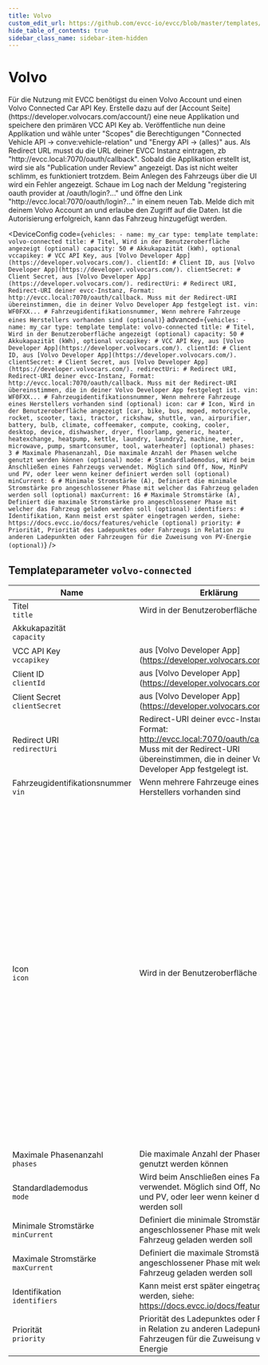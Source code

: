 ```yaml
---
title: Volvo
custom_edit_url: https://github.com/evcc-io/evcc/blob/master/templates/definition/vehicle/volvo-connected.yaml
hide_table_of_contents: true
sidebar_class_name: sidebar-item-hidden
---
```



# Volvo

<div className="device-detail-container">
  <div className="device-detail-content">
    Für die Nutzung mit EVCC benötigst du einen Volvo Account und einen Volvo Connected Car API Key.
Erstelle dazu auf der [Account Seite](https://developer.volvocars.com/account/) eine neue Applikation und speichere den primären VCC API Key ab.
Veröffentliche nun deine Applikation und wähle unter "Scopes" die Berechtigungen "Connected Vehicle API -> conve:vehicle-relation" und "Energy API -> (alles)" aus.
Als Redirect URL musst du die URL deiner EVCC Instanz eintragen, zb "http://evcc.local:7070/oauth/callback".
Sobald die Applikation erstellt ist, wird sie als "Publication under Review" angezeigt. Das ist nicht weiter schlimm, es funktioniert trotzdem.
Beim Anlegen des Fahrzeugs über die UI wird ein Fehler angezeigt.
Schaue im Log nach der Meldung "registering oauth provider at /oauth/login?..." und öffne den Link "http://evcc.local:7070/oauth/login?..." in einem neuen Tab.
Melde dich mit deinem Volvo Account an und erlaube den Zugriff auf die Daten. Ist die Autorisierung erfolgreich, kann das Fahrzeug hinzugefügt werden.


<DeviceConfig code={`vehicles:
    - name: my_car
      type: template
      template: volvo-connected
      title: # Titel, Wird in der Benutzeroberfläche angezeigt (optional)
      capacity: 50 # Akkukapazität (kWh), optional
      vccapikey: # VCC API Key, aus [Volvo Developer App](https://developer.volvocars.com/).
      clientId: # Client ID, aus [Volvo Developer App](https://developer.volvocars.com/).
      clientSecret: # Client Secret, aus [Volvo Developer App](https://developer.volvocars.com/).
      redirectUri: # Redirect URI, Redirect-URI deiner evcc-Instanz, Format: http://evcc.local:7070/oauth/callback. Muss mit der Redirect-URI übereinstimmen, die in deiner Volvo Developer App festgelegt ist.
      vin: WF0FXX... # Fahrzeugidentifikationsnummer, Wenn mehrere Fahrzeuge eines Herstellers vorhanden sind (optional)`} advanced={`vehicles:
    - name: my_car
      type: template
      template: volvo-connected
      title: # Titel, Wird in der Benutzeroberfläche angezeigt (optional)
      capacity: 50 # Akkukapazität (kWh), optional
      vccapikey: # VCC API Key, aus [Volvo Developer App](https://developer.volvocars.com/).
      clientId: # Client ID, aus [Volvo Developer App](https://developer.volvocars.com/).
      clientSecret: # Client Secret, aus [Volvo Developer App](https://developer.volvocars.com/).
      redirectUri: # Redirect URI, Redirect-URI deiner evcc-Instanz, Format: http://evcc.local:7070/oauth/callback. Muss mit der Redirect-URI übereinstimmen, die in deiner Volvo Developer App festgelegt ist.
      vin: WF0FXX... # Fahrzeugidentifikationsnummer, Wenn mehrere Fahrzeuge eines Herstellers vorhanden sind (optional)
      icon: car # Icon, Wird in der Benutzeroberfläche angezeigt [car, bike, bus, moped, motorcycle, rocket, scooter, taxi, tractor, rickshaw, shuttle, van, airpurifier, battery, bulb, climate, coffeemaker, compute, cooking, cooler, desktop, device, dishwasher, dryer, floorlamp, generic, heater, heatexchange, heatpump, kettle, laundry, laundry2, machine, meter, microwave, pump, smartconsumer, tool, waterheater] (optional)
      phases: 3 # Maximale Phasenanzahl, Die maximale Anzahl der Phasen welche genutzt werden können (optional)
      mode: # Standardlademodus, Wird beim Anschließen eines Fahrzeugs verwendet. Möglich sind Off, Now, MinPV und PV, oder leer wenn keiner definiert werden soll (optional)
      minCurrent: 6 # Minimale Stromstärke (A), Definiert die minimale Stromstärke pro angeschlossener Phase mit welcher das Fahrzeug geladen werden soll (optional)
      maxCurrent: 16 # Maximale Stromstärke (A), Definiert die maximale Stromstärke pro angeschlossener Phase mit welcher das Fahrzeug geladen werden soll (optional)
      identifiers: # Identifikation, Kann meist erst später eingetragen werden, siehe: https://docs.evcc.io/docs/features/vehicle (optional)
      priority: # Priorität, Priorität des Ladepunktes oder Fahrzeugs in Relation zu anderen Ladepunkten oder Fahrzeugen für die Zuweisung von PV-Energie (optional)`} />
  </div>
  <div className="device-detail-icon">
    <evcc-icon
      type="vehicle"
      name="volvo"
      size="400px"
      alt="Volvo"
      className="device-detail-icon-img"
    ></evcc-icon>
  </div>
</div>

## Templateparameter `volvo-connected`

| Name | Erklärung | Wert | Optional |
|-----------|-----------|------|----------|
| Titel<br/>`title` | Wird in der Benutzeroberfläche angezeigt |  | nein |
| Akkukapazität<br/>`capacity` |  | Beispiel: `50`<br/>Einheit: kWh | nein |
| VCC API Key<br/>`vccapikey` | aus \[Volvo Developer App\](https://developer.volvocars.com/). |  | ja |
| Client ID<br/>`clientId` | aus \[Volvo Developer App\](https://developer.volvocars.com/). |  | ja |
| Client Secret<br/>`clientSecret` | aus \[Volvo Developer App\](https://developer.volvocars.com/). |  | ja |
| Redirect URI<br/>`redirectUri` | Redirect-URI deiner evcc-Instanz, Format: http://evcc.local:7070/oauth/callback. Muss mit der Redirect-URI übereinstimmen, die in deiner Volvo Developer App festgelegt ist. |  | ja |
| Fahrzeugidentifikationsnummer<br/>`vin` | Wenn mehrere Fahrzeuge eines Herstellers vorhanden sind | Beispiel: `WF0FXX...` | nein |
| Icon<br/>`icon` | Wird in der Benutzeroberfläche angezeigt | Standard: `car`<br/>Auswahl: `car`, `bike`, `bus`, `moped`, `motorcycle`<br/>, `rocket`, `scooter`, `taxi`, `tractor`, `rickshaw`<br/>, `shuttle`, `van`, `airpurifier`, `battery`, `bulb`<br/>, `climate`, `coffeemaker`, `compute`, `cooking`, `cooler`<br/>, `desktop`, `device`, `dishwasher`, `dryer`, `floorlamp`<br/>, `generic`, `heater`, `heatexchange`, `heatpump`, `kettle`<br/>, `laundry`, `laundry2`, `machine`, `meter`, `microwave`<br/>, `pump`, `smartconsumer`, `tool`, `waterheater` | nein |
| Maximale Phasenanzahl<br/>`phases` | Die maximale Anzahl der Phasen welche genutzt werden können | Beispiel: `3` | nein |
| Standardlademodus<br/>`mode` | Wird beim Anschließen eines Fahrzeugs verwendet. Möglich sind Off, Now, MinPV und PV, oder leer wenn keiner definiert werden soll |  | nein |
| Minimale Stromstärke<br/>`minCurrent` | Definiert die minimale Stromstärke pro angeschlossener Phase mit welcher das Fahrzeug geladen werden soll | Beispiel: `6`<br/>Einheit: A | nein |
| Maximale Stromstärke<br/>`maxCurrent` | Definiert die maximale Stromstärke pro angeschlossener Phase mit welcher das Fahrzeug geladen werden soll | Beispiel: `16`<br/>Einheit: A | nein |
| Identifikation<br/>`identifiers` | Kann meist erst später eingetragen werden, siehe: https://docs.evcc.io/docs/features/vehicle |  | nein |
| Priorität<br/>`priority` | Priorität des Ladepunktes oder Fahrzeugs in Relation zu anderen Ladepunkten oder Fahrzeugen für die Zuweisung von PV-Energie |  | nein |


